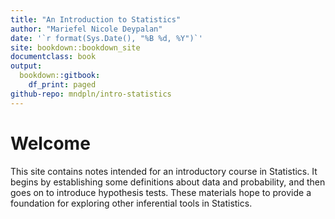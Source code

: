```yaml
---
title: "An Introduction to Statistics"
author: "Mariefel Nicole Deypalan"
date: '`r format(Sys.Date(), "%B %d, %Y")`'
site: bookdown::bookdown_site
documentclass: book
output:
  bookdown::gitbook:
    df_print: paged
github-repo: mndpln/intro-statistics
---
```


# Welcome {-}  

This site contains notes intended for an introductory course in Statistics. It begins by establishing some definitions about data and probability, and then goes on to introduce hypothesis tests. These materials hope to provide a foundation for exploring other inferential tools in Statistics.  
